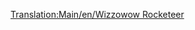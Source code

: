 [[Translation:Main/en/Wizzowow Rocketeer]]{{Template:Treinen/Nl
|Naam=Wizzowow Rocketeer
|Afbeelding=[[File:en/Wizzowowrocketeer.png]]
|Kosten=£82,031 ($164,062)
|Snelheid=482 km/h (300 mph)
|Gewicht=120 t
|Kracht=10,000 pk (7,457 kW)
|Onderhoudskosten=£3,515 ($7.030)
|Ontworpen=2022
|Levensduur=20
|Capaciteit=n.v.t.
|Omschrijving=De enige maglev locomotief in speelgoedland en de beste trein in dat klimaat. 
|Real-life=Fictief
}}